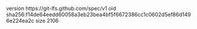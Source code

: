 version https://git-lfs.github.com/spec/v1
oid sha256:f14de64eedd60058a3eb23bea4bf5f6672386cc1c0602d5ef86d1496e224ea2c
size 2106
